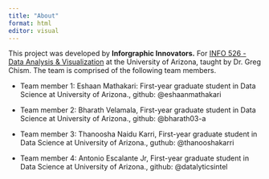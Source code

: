 ```yaml
---
title: "About"
format: html
editor: visual
---
```


This project was developed by **Inforgraphic Innovators.** For [INFO 526 - Data Analysis & Visualization](#0) at the University of Arizona, taught by Dr. Greg Chism. The team is comprised of the following team members.

-   Team member 1: Eshaan Mathakari: First-year graduate student in Data Science at University of Arizona., github: @eshaanmathakari

-   Team member 2: Bharath Velamala, First-year graduate student in Data Science at University of Arizona., github: @bharath03-a

-   Team member 3: Thanoosha Naidu Karri, First-year graduate student in Data Science at University of Arizona., guthub: @thanooshakarri

-   Team member 4: Antonio Escalante Jr, First-year graduate student in Data Science at University of Arizona., github: @datalyticsintel
